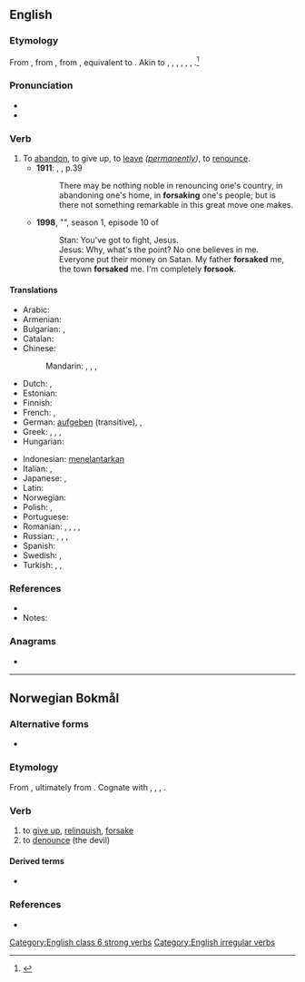 ==English==

===Etymology===
From {{inh|en|enm|forsaken||to reject, deny}}, from {{inh|en|ang|forsacan||to dispute, quarrel, refuse, oppose}}, from {{inh|en|gem-pro|*frasakaną||to renounce}}, equivalent to {{prefix|for|sake|lang=en}}. Akin to {{cog|fy|fersaakje}}, {{cog|nl|verzaken||to renounce; forsake}}, {{cog|gmh|versachen||to deny}}, {{cog|da|forsage||to give up}}, {{cog|no|forsake||to give up, renounce}}, {{cog|sv|försaka||to give up, to be without}}, {{cog|got|𐍃𐌰𐌺𐌰𐌽||to rebuke, quarrel}}.<ref>{{R:Webster 1913|forsake}}</ref>

===Pronunciation===
* {{IPA|/fɔɹˈseɪk/|lang=en}}
* {{rhymes|eɪk|lang=en}}

===Verb===
{{en-verb|forsakes|forsaking|forsook|forsaken}}

# To [[abandon]], to give up, to [[leave]] ''([[permanently]])'', to [[renounce]].
#* '''1911''': {{w|Ameen Rihani}}, {{w|The Book of Khalid}}, p.39
#*: There may be nothing noble in renouncing one's country, in abandoning one's home, in '''forsaking''' one's people; but is there not something remarkable in this great move one makes.
#* '''1998''', "{{w|Damien (South Park)|Damien}}", season 1, episode 10 of ''{{w|South Park}}''
#*: Stan: You've got to fight, Jesus.
#*: Jesus: Why, what's the point? No one believes in me. Everyone put their money on Satan. My father '''forsaked'''{{sic}} me, the town '''forsaked'''{{sic}} me. I'm completely '''forsook'''{{sic}}.

====Translations====
{{trans-top|to abandon}}
* Arabic: {{t+|ar|هَجَرَ}}
* Armenian: {{t+|hy|լքել}}
* Bulgarian: {{t+|bg|напускам|sc=Cyrl}}, {{t+|bg|изоставям|sc=Cyrl}}
* Catalan: {{t+|ca|abandonar}}
* Chinese:
*: Mandarin: {{t+|cmn|放棄|sc=Hans}}, {{t+|cmn|放弃|tr=fàngqì|sc=Hans}}, {{t+|cmn|拋棄|sc=Hans}}, {{t+|cmn|抛弃|tr=pāoqì|sc=Hans}}
* Dutch: {{t+|nl|verzaken}}, {{t+|nl|opgeven}}
* Estonian: {{t|et|hülgama}}
* Finnish: {{t+|fi|hylätä}}
* French: {{t+|fr|abandonner}}, {{t+|fr|renoncer}}
* German: [[aufgeben]] (transitive), {{t+|de|verlassen}}, {{t+|de|im Stich lassen}}
* Greek: {{t+|el|εγκαταλείπω}}, {{t+|el|παρατώ}}, {{t+|el|απαρνούμαι}}, {{t+|el|αποκηρύσσω}}
* Hungarian: {{t+|hu|cserben hagy}}
{{trans-mid}}
* Indonesian: [[telantar|menelantarkan]]
* Italian: {{t+|it|abbandonare}}, {{t+|it|rinunciare}}
* Japanese: {{t|ja|見捨てる|tr=みすてる, misuteru}}, {{t|ja|放棄する|tr=hōki-suru}}
* Latin: {{t+|la|desero}}
* Norwegian: {{t+|no|forlate}}
* Polish: {{t+|pl|opuścić}}, {{t+|pl|porzucić}}
* Portuguese: {{t+|pt|abandonar}}
* Romanian: {{t+|ro|abandona}}, {{t+|ro|renunța}}, {{t+|ro|lepăda}}, {{t+|ro|părăsi}}, {{t+|ro|lăsa}}
* Russian: {{qualifier|perfective}} {{t+|ru|оста́вить}}, {{qualifier|imperfective}} {{t+|ru|оставля́ть}}, {{qualifier|perfective}} {{t+|ru|поки́нуть}}, {{qualifier|imperfective}} {{t+|ru|покида́ть}}
* Spanish: {{t+|es|abandonar}}
* Swedish: {{t+|sv|försaka}}, {{t+|sv|överge}}
* Turkish: {{t+|tr|bırakmak}}, {{t+|tr|terketmek}}, {{t+|tr|vazgeçmek}}
{{trans-bottom}}

===References===
* {{R:Century 1911}}
* Notes:
<references/>

===Anagrams===
* {{anagrams|en|freakos}}

[[Category:English class 6 strong verbs]]
[[Category:English irregular verbs]]

----

==Norwegian Bokmål==

===Alternative forms===
* {{l|nb|forsage}}

===Etymology===
From {{der|nb|nds|vorsaken}}, ultimately from {{der|nb|gem-pro|*frasakaną}}. Cognate with {{cog|da|forsage}}, {{cog|sv|försaka}}, {{cog|en|forsake}}, {{cog|nl|verzaken}}.

===Verb===
{{head|nb|verb|imperative|forsak|present tense|forsaker|simple past and past participle|forsaka|or|forsaket|present participle|forsakende}}

# to [[give up]], [[relinquish]], [[forsake]]
# to [[denounce]] (the devil)

====Derived terms====
* {{l|nb|forsakelse}}

===References===
* {{R:The Bokmål Dictionary}}
